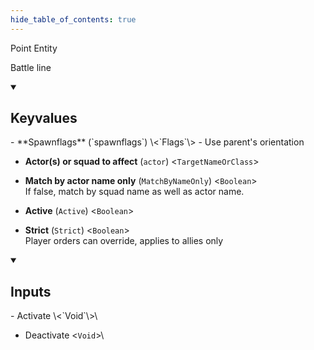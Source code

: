 ```yaml
---
hide_table_of_contents: true
---
```


<!---
!!!!!!
THIS PAGE IS AUTOGENERATED FROM GAME FGD DEFINITIONS!
DO NOT EDIT MANUALLY!
!!!!!!

In order to make edits, you can make an annotation file in /fgd_dump_overrides
-->


Point Entity

Battle line

<details open>
<summary><h2>Keyvalues</h2></summary>
- **Spawnflags** (`spawnflags`) \<`Flags`\>
  - Use parent's orientation 


- **Actor(s) or squad to affect** (`actor`) \<`TargetNameOrClass`\>

- **Match by actor name only** (`MatchByNameOnly`) \<`Boolean`\>\
If false, match by squad name as well as actor name.

- **Active** (`Active`) \<`Boolean`\>

- **Strict** (`Strict`) \<`Boolean`\>\
Player orders can override, applies to allies only


 </details>
<details open>
<summary><h2>Inputs</h2></summary>
- Activate \<`Void`\>\


- Deactivate \<`Void`\>\



 </details>
